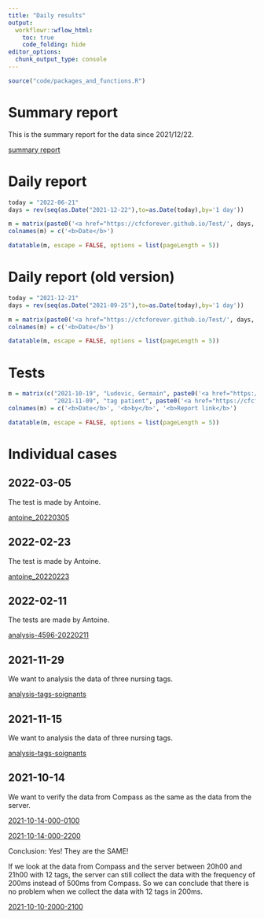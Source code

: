 ```yaml
---
title: "Daily results"
output:
  workflowr::wflow_html:
    toc: true
    code_folding: hide
editor_options:
  chunk_output_type: console
---
```


```r
source("code/packages_and_functions.R")
```

# Summary report
This is the summary report for the data since 2021/12/22.

[summary report](https://cfcforever.github.io/Test/synthese_20211222.html)


# Daily report
```r
today = "2022-06-21"
days = rev(seq(as.Date("2021-12-22"),to=as.Date(today),by='1 day'))

m = matrix(paste0('<a href="https://cfcforever.github.io/Test/', days, '.html">', days, '</a>'), nrow = length(days))
colnames(m) = c('<b>Date</b>')

datatable(m, escape = FALSE, options = list(pageLength = 5))
```


# Daily report (old version)
```r
today = "2021-12-21"
days = rev(seq(as.Date("2021-09-25"),to=as.Date(today),by='1 day'))

m = matrix(paste0('<a href="https://cfcforever.github.io/Test/', days, '.html">', days, '</a>'), nrow = length(days))
colnames(m) = c('<b>Date</b>')

datatable(m, escape = FALSE, options = list(pageLength = 5))
```


# Tests
```r
m = matrix(c("2021-10-19", "Ludovic, Germain", paste0('<a href="https://cfcforever.github.io/Test/2021-10-19-Test.html">', '2021-10-19-Test', '</a>'), 
             "2021-11-09", "tag patient", paste0('<a href="https://cfcforever.github.io/Test/tag_patient.html">', '2021-11-09-tag_patient', '</a>')), ncol = 3, byrow = T)
colnames(m) = c('<b>Date</b>', '<b>by</b>', '<b>Report link</b>')

datatable(m, escape = FALSE, options = list(pageLength = 5))
```


# Individual cases
## 2022-03-05
The test is made by Antoine.

[antoine_20220305](https://cfcforever.github.io/Test/antoine_20220305.html)


## 2022-02-23
The test is made by Antoine.

[antoine_20220223](https://cfcforever.github.io/Test/antoine_20220223.html)


## 2022-02-11
The tests are made by Antoine.

[analysis-4596-20220211](https://cfcforever.github.io/Test/analysis_4596_20220211.html)


## 2021-11-29
We want to analysis the data of three nursing tags.

[analysis-tags-soignants](https://cfcforever.github.io/Test/analysis_tags_soignants_20211129.html)


## 2021-11-15
We want to analysis the data of three nursing tags.

[analysis-tags-soignants](https://cfcforever.github.io/Test/analysis_tags_soignants.html)


## 2021-10-14
We want to verify the data from Compass as the same as the data from the server.

[2021-10-14-000-0100](https://cfcforever.github.io/Test/2021-10-14-0000-0100.html)

[2021-10-14-000-2200](https://cfcforever.github.io/Test/2021-10-14-0000-2200.html)

Conclusion: Yes! They are the SAME!

If we look at the data from Compass and the server between 20h00 and 21h00 with 12 tags, the server can still collect the data with the frequency of 200ms instead of 500ms from Compass.
So we can conclude that there is no problem when we collect the data with 12 tags in 200ms.

[2021-10-10-2000-2100](https://cfcforever.github.io/Test/2021-10-10-2000-2100.html)







